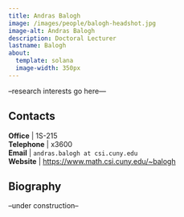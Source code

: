 ```yaml
---
title: Andras Balogh
image: /images/people/balogh-headshot.jpg
image-alt: Andras Balogh
description: Doctoral Lecturer
lastname: Balogh
about:
  template: solana
  image-width: 350px
---
```



--research interests go here---


## Contacts

<i class="bi bi-door-open"></i> **Office** | 1S-215 <br/>
<i class="bi bi-telephone"></i> **Telephone** | x3600 <br/>
<i class="bi bi-mailbox"></i> **Email** | `andras.balogh at csi.cuny.edu` <br/>
<i class="bi bi-x-diamond"></i> **Website**  | [https://www.math.csi.cuny.edu/~balogh](https://www.math.csi.cuny.edu/~balogh) <br/>

## Biography
--under construction--
